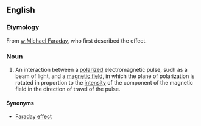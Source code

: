 ==English==
===Etymology===

From [[w:Michael Faraday]], who first described the effect.

===Noun===
{{en-noun|sg=[[Faraday]] [[rotation]]}}
{{wikipedia}}

#{{electromagnetism}} An interaction between a [[polarize]]d electromagnetic pulse, such as a beam of light, and a [[magnetic field]], in which the plane of polarization is rotated in proportion to the [[intensity]] of the component of the magnetic field in the direction of travel of the pulse.

====Synonyms====
*[[Faraday effect]]